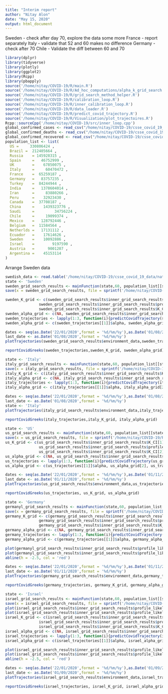 ```yaml
---
title: "Interim report"
author: "Nitay Alon"
date: "May 15, 2020"
output: html_document
---
```


Sweden - check after day 70, explore the data some more
France - report separately 
Italy - validate that 52 and 60 makes no difference
Germany - check after 70
Chile - Validate the diff between 60 and 70

```r
library(dplyr)
library(tidyverse)
library(plotly)
library(ggplot2)
library(Rcpp)
library(pbapply)
source('/home/nitay/COVID-19/R/main.R')
source('/home/nitay/COVID-19/R/Ad_hoc_computations/alpha_k_grid_search.R')
source('/home/nitay/COVID-19/R/grid_search_method_helper.R')
source('/home/nitay/COVID-19/R/calibration_loop.R')
source('/home/nitay/COVID-19/R/inner_calibration_loop.R')
source('/home/nitay/COVID-19/R/data_loader.R')
source('/home/nitay/COVID-19/R/predict_covid_trajectory.R')
source('/home/nitay/COVID-19/R/Visualization/plot_trajectoires.R')
Rcpp::sourceCpp('/home/nitay/COVID-19/src/inner_loop.cpp')
global_confirmed_cases <- read_csv("/home/nitay/COVID-19/csse_covid_19_data/csse_covid_19_time_series/time_series_covid19_confirmed_global.csv")
global_confirmed_deaths <- read_csv("/home/nitay/COVID-19/csse_covid_19_data/csse_covid_19_time_series/time_series_covid19_deaths_global.csv")
global_confirmed_recovered <- read_csv("/home/nitay/COVID-19/csse_covid_19_data/csse_covid_19_time_series/time_series_covid19_recovered_global.csv")
population_list <- list(
  US =     330806424 ,   
  Brazil =  212405664 ,
  Russia    = 145928315 ,
  Spain     =   46752999 ,
  UK        =    67850075 ,
  Italy     =     60470472 ,
  France    =  65259187 ,
  Germany   =   83757235 ,
  Turkey    =  84244944 ,
  India     =   1378604014 ,
  Iran      =     83880266 ,
  Peru      =    32923430 ,
  Canada    =  37708187 ,
  China     =    1439323776 ,
  Saudi     =         34756224 ,
  Chile     =     19099374 ,
  Mexico    =   128792446 ,
  Belgium   =  11584564 ,
  Netherlds =   17131112 ,
  Ecuador   =    17614626 ,
  Sweden    =    10092886 ,
  Israel    =        9197590 ,
  Austria   =      9001207 ,
  Argentina =    45153114 
) 

```

Arrange Sweden data
```r
swedish_data <- read.table('/home/nitay/COVID-19/csse_covid_19_data/nation_wide_data/swedenrecover')
state <- 'Sweden'
sweden_grid_search_results <- mainFunction(state,60, population_list[[state]],sweden_data = T,cut_off_day = 107)
save(x = sweden_grid_search_results, file = sprintf('/home/nitay/COVID-19/R/Ad_hoc_computations/grid_search_results/%s.RData',state))
```

```r
sweden_K_grid <- c(sweden_grid_search_results$inner_grid_search_results$K_CI[1], 
               sweden_grid_search_results$inner_grid_search_results$profile_likelihood_K$alpha[which.max(sweden_grid_search_results$inner_grid_search_results$profile_likelihood_K$llk)], 
               sweden_grid_search_results$inner_grid_search_results$K_CI[2])
sweden_alpha_grid <- c(NA, sweden_grid_search_results$inner_grid_search_results$profile_likelihood_alpha$alpha[which.max(sweden_grid_search_results$inner_grid_search_results$profile_likelihood_alpha$llk)], NA)
sweden_trajectories <- lapply(1:3, function(i){predictCovidTrajectory(sweden_grid_search_results$environment_data, sweden_K_grid[i],sweden_alpha_grid[i])})
sweden_alpha_grid <- c(sweden_trajectories[[1]]$alpha, sweden_alpha_grid[2], sweden_trajectories[[3]]$alpha)
```

```r
dates <- seq(as.Date('22/01/2020',format = '%d/%m/%y'),as.Date('01/08/2020',format = '%d/%m/%y'),'day')
last_date <- as.Date('01/08/2020',format = '%d/%m/%y')
plotTrajectories(sweden_grid_search_results$environment_data,sweden_trajectories,dates,last_date,state,ylim = c(0,0.5))
```

```r
reportCovidGreeks(sweden_trajectories,sweden_K_grid, sweden_alpha_grid)
```

```r
state <- 'Italy'
italy_grid_search_results <- mainFunction(state,60, population_list[[state]])
save(x = italy_grid_search_results, file = sprintf('/home/nitay/COVID-19/R/Ad_hoc_computations/grid_search_results/%s.RData',state))
italy_K_grid <- c(italy_grid_search_results$inner_grid_search_results$K_CI[1], italy_grid_search_results$inner_grid_search_results$profile_likelihood_K$alpha[which.max(italy_grid_search_results$inner_grid_search_results$profile_likelihood_K$llk)], italy_grid_search_results$inner_grid_search_results$K_CI[2])
italy_alpha_grid <- c(NA, italy_grid_search_results$inner_grid_search_results$profile_likelihood_alpha$alpha[which.max(italy_grid_search_results$inner_grid_search_results$profile_likelihood_alpha$llk)], NA)
italy_trajectories <- lapply(1:3, function(i){predictCovidTrajectory(italy_grid_search_results$environment_data, italy_K_grid[i],italy_alpha_grid[i])})
italy_alpha_grid <- c(italy_trajectories[[1]]$alpha, italy_alpha_grid[2], italy_trajectories[[3]]$alpha)
```

```r
dates <- seq(as.Date('22/01/2020',format = '%d/%m/%y'),as.Date('01/08/2020',format = '%d/%m/%y'),'day')
last_date <- as.Date('01/08/2020',format = '%d/%m/%y')
state <- 'Italy'
plotTrajectories(italy_grid_search_results$environment_data,italy_trajectories,dates,last_date,state,ylim = c(0,3))
```


```r
reportCovidGreeks(italy_trajectories,italy_K_grid, italy_alpha_grid)
```

```r
state <- 'US'
us_grid_search_results <- mainFunction(state,60, population_list[[state]])
save(x = us_grid_search_results, file = sprintf('/home/nitay/COVID-19/R/Ad_hoc_computations/grid_search_results/%s.RData',state))
us_K_grid <- c(us_grid_search_results$inner_grid_search_results$K_CI[1], 
               us_grid_search_results$inner_grid_search_results$profile_likelihood_K$alpha[which.max(us_grid_search_results$inner_grid_search_results$profile_likelihood_K$llk)], 
               us_grid_search_results$inner_grid_search_results$K_CI[2])
us_alpha_grid <- c(NA, us_grid_search_results$inner_grid_search_results$profile_likelihood_alpha$alpha[which.max(us_grid_search_results$inner_grid_search_results$profile_likelihood_alpha$llk)], NA)
us_trajectories <- lapply(1:3, function(i){predictCovidTrajectory(us_grid_search_results$environment_data, us_K_grid[i],us_alpha_grid[i])})
us_alpha_grid <- c(us_trajectories[[1]]$alpha, us_alpha_grid[2], us_trajectories[[3]]$alpha)
```


```r
dates <- seq(as.Date('22/01/2020',format = '%d/%m/%y'),as.Date('01/11/2020',format = '%d/%m/%y'),'day')
last_date <- as.Date('01/11/2020',format = '%d/%m/%y')
plotTrajectories(us_grid_search_results$environment_data,us_trajectories,dates,last_date,state,ylim = c(0,2.5),scale_factor = 1e6)
```


```r
reportCovidGreeks(us_trajectories, us_K_grid, us_alpha_grid)
```

```r
state <- 'Germany'
germanyl_grid_search_results <- mainFunction(state,60, population_list[[state]])
save(x = germany_grid_search_results, file = sprintf('/home/nitay/COVID-19/R/Ad_hoc_computations/grid_search_results/%s.RData',state))
germany_K_grid <- c(germany_grid_search_results$inner_grid_search_results$K_CI[1], 
               germany_grid_search_results$inner_grid_search_results$profile_likelihood_K$alpha[which.max(germany_grid_search_results$inner_grid_search_results$profile_likelihood_K$llk)], 
               germany_grid_search_results$inner_grid_search_results$K_CI[2])
germany_alpha_grid <- c(NA, germany_grid_search_results$inner_grid_search_results$profile_likelihood_alpha$alpha[which.max(germany_grid_search_results$inner_grid_search_results$profile_likelihood_alpha$llk)], NA)
germany_trajectories <- lapply(1:3, function(i){predictCovidTrajectory(germany_grid_search_results$environment_data, germany_K_grid[i],germany_alpha_grid[i])})
germany_alpha_grid <- c(germany_trajectories[[1]]$alpha, germany_alpha_grid[2], germany_trajectories[[3]]$alpha)
```

```r
plot(germanyl_grid_search_results$inner_grid_search_results$profile_likelihood_alpha)
plot(germanyl_grid_search_results$inner_grid_search_results$profile_likelihood_K)
abline(h = -2.5, col = 'red')
```


```r
dates <- seq(as.Date('22/01/2020',format = '%d/%m/%y'),as.Date('01/11/2020',format = '%d/%m/%y'),'day')
last_date <- as.Date('01/11/2020',format = '%d/%m/%y')
plotTrajectories(germany_grid_search_results$environment_data,germany_trajectories,dates,last_date,state,ylim = c(0,2.5),scale_factor = 1e5)
```


```r
reportCovidGreeks(germany_trajectories, germany_K_grid, germany_alpha_grid)
```


```r
state <- 'Israel'
israel_grid_search_results <- mainFunction(state,60, population_list[[state]])
save(x = israel_grid_search_results, file = sprintf('/home/nitay/COVID-19/R/Ad_hoc_computations/grid_search_results/%s.RData',state))
plot(israel_grid_search_results$inner_grid_search_results$profile_likelihood_K)
plot(israel_grid_search_results$inner_grid_search_results$profile_likelihood_alpha)
israel_K_grid <- c(israel_grid_search_results$inner_grid_search_results$K_CI[1], 
               israel_grid_search_results$inner_grid_search_results$profile_likelihood_K$alpha[which.max(israel_grid_search_results$inner_grid_search_results$profile_likelihood_K$llk)], 
               israel_grid_search_results$inner_grid_search_results$K_CI[2])
israel_alpha_grid <- c(NA, israel_grid_search_results$inner_grid_search_results$profile_likelihood_alpha$alpha[which.max(israel_grid_search_results$inner_grid_search_results$profile_likelihood_alpha$llk)], NA)
israel_trajectories <- lapply(1:3, function(i){predictCovidTrajectory(israel_grid_search_results$environment_data, israel_K_grid[i],israel_alpha_grid[i])})
israel_alpha_grid <- c(israel_trajectories[[1]]$alpha, israel_alpha_grid[2], israel_trajectories[[3]]$alpha)
```

```r
plot(israel_grid_search_results$inner_grid_search_results$profile_likelihood_alpha)
plot(israel_grid_search_results$inner_grid_search_results$profile_likelihood_K)
abline(h = -2.5, col = 'red')
```

```r
dates <- seq(as.Date('22/01/2020',format = '%d/%m/%y'),as.Date('01/09/2020',format = '%d/%m/%y'),'day')
last_date <- as.Date('01/09/2020',format = '%d/%m/%y')
plotTrajectories(israel_grid_search_results$environment_data,israel_trajectories,dates,last_date,state,ylim = c(0,1.7),scale_factor = 1e4)
```

```r
reportCovidGreeks(israel_trajectories, israel_K_grid, israel_alpha_grid)
```
